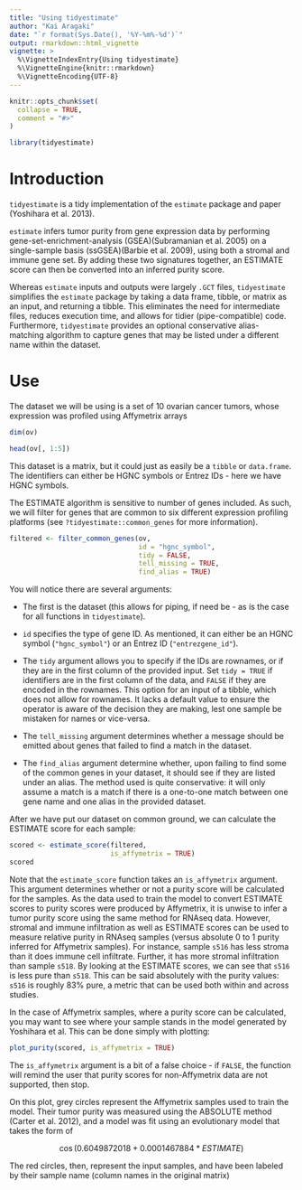 ```yaml
---
title: "Using tidyestimate"
author: "Kai Aragaki"
date: "`r format(Sys.Date(), '%Y-%m%-%d')`"
output: rmarkdown::html_vignette
vignette: >
  %\VignetteIndexEntry{Using tidyestimate}
  %\VignetteEngine{knitr::rmarkdown}
  %\VignetteEncoding{UTF-8}
---
```


```r
knitr::opts_chunk$set(
  collapse = TRUE,
  comment = "#>"
)
```

```r
library(tidyestimate)
```

# Introduction

`tidyestimate` is a tidy implementation of the `estimate` package and paper (Yoshihara et al. 2013).

`estimate` infers tumor purity from gene expression data by performing gene-set-enrichment-analysis (GSEA)(Subramanian et al. 2005) on a single-sample basis (ssGSEA)(Barbie et al. 2009), using both a stromal and immune gene set. By adding these two signatures together, an ESTIMATE score can then be converted into an inferred purity score.

Whereas `estimate` inputs and outputs were largely `.GCT` files, `tidyestimate` simplifies the `estimate` package by taking a data frame, tibble, or matrix as an input, and returning a tibble. This eliminates the need for intermediate files, reduces execution time, and allows for tidier (pipe-compatible) code. Furthermore, `tidyestimate` provides an optional conservative alias-matching algorithm to capture genes that may be listed under a different name within the dataset.

# Use

The dataset we will be using is a set of 10 ovarian cancer tumors, whose expression was profiled using Affymetrix arrays

```r
dim(ov)
```

```r
head(ov[, 1:5])
```


This dataset is a matrix, but it could just as easily be a `tibble` or `data.frame`. The identifiers can either be HGNC symbols or Entrez IDs - here we have HGNC symbols.

The ESTIMATE algorithm is sensitive to number of genes included. As such, we will filter for genes that are common to six different expression profiling platforms (see `?tidyestimate::common_genes` for more information).

```r
filtered <- filter_common_genes(ov, 
                                id = "hgnc_symbol", 
                                tidy = FALSE, 
                                tell_missing = TRUE, 
                                find_alias = TRUE)
```

You will notice there are several arguments:

- The first is the dataset (this allows for piping, if need be - as is the case for all functions in `tidyestimate`). 

- `id` specifies the type of gene ID. As mentioned, it can either be an HGNC symbol (`"hgnc_symbol"`) or an Entrez ID (`"entrezgene_id"`).

- The `tidy` argument allows you to specify if the IDs are rownames, or if they are in the first column of the provided input. Set `tidy = TRUE` if identifiers are in the first column of the data, and `FALSE` if they are encoded in the rownames. This option for an input of a tibble, which does not allow for rownames. It lacks a default value to ensure the operator is aware of the decision they are making, lest one sample be mistaken for names or vice-versa.

- The `tell_missing` argument determines whether a message should be emitted about genes that failed to find a match in the dataset.

- The `find_alias` argument determine whether, upon failing to find some of the common genes in your dataset, it should see if they are listed under an alias. The method used is quite conservative: it will only assume a match is a match if there is a one-to-one match between one gene name and one alias in the provided dataset.

After we have put our dataset on common ground, we can calculate the ESTIMATE score for each sample:

```r
scored <- estimate_score(filtered,
                         is_affymetrix = TRUE)
scored
```

Note that the `estimate_score` function takes an `is_affymetrix` argument. This argument determines whether or not a purity score will be calculated for the samples. As the data used to train the model to convert ESTIMATE scores to purity scores were produced by Affymetrix, it is unwise to infer a tumor purity score using the same method for RNAseq data. However, stromal and immune infiltration as well as ESTIMATE scores can be used to measure relative purity in RNAseq samples (versus absolute 0 to 1 purity inferred for Affymetrix samples). For instance, sample `s516` has less stroma than it does immune cell infiltrate. Further, it has more stromal infiltration than sample `s518`. By looking at the ESTIMATE scores, we can see that `s516` is less pure than `s518`. This can be said absolutely with the purity values: `s516` is roughly 83% pure, a metric that can be used both within and across studies.

In the case of Affymetrix samples, where a purity score can be calculated, you may want to see where your sample stands in the model generated by Yoshihara et al. This can be done simply with plotting:

```r
plot_purity(scored, is_affymetrix = TRUE)
```

The `is_affymetrix` argument is a bit of a false choice - if `FALSE`, the function will remind the user that purity scores for non-Affymetrix data are not supported, then stop.

On this plot, grey circles represent the Affymetrix samples used to train the model. Their tumor purity was measured using the ABSOLUTE method (Carter et al. 2012), and a model was fit using an evolutionary model that takes the form of

$$\cos(0.6049872018 + 0.0001467884 * ESTIMATE)$$

The red circles, then, represent the input samples, and have been labeled by their sample name (column names in the original matrix)
